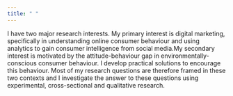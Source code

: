```yaml
---
title: " "
---
```

<link rel="stylesheet" href="styles.css" type="text/css">


I have two major research interests. My primary interest is digital marketing, specifically in understanding online consumer behaviour and using analytics to gain consumer intelligence from social media.My secondary interest is motivated by the attitude-behaviour gap in environmentally-conscious consumer behaviour. I develop practical solutions to encourage this behaviour. Most of my research questions are therefore framed in these two contexts and I investigate the answer to these questions using experimental, cross-sectional and qualitative research.
